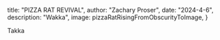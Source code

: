 



 title: "PIZZA RAT REVIVAL",
 author: "Zachary Proser",
 date: "2024-4-6",
 description: "Wakka",
 image: pizzaRatRisingFromObscurityToImage,
} 


Takka
